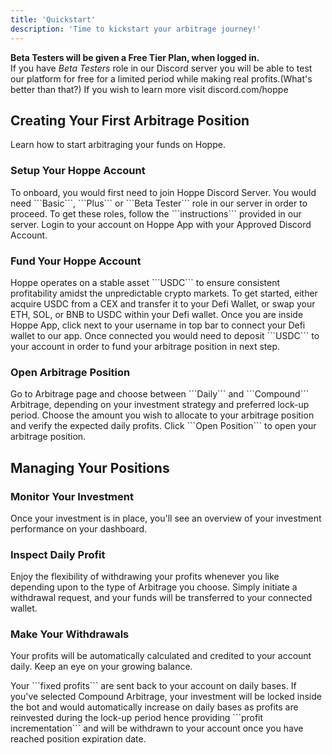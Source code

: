 ```yaml
---
title: 'Quickstart'
description: 'Time to kickstart your arbitrage journey!'
---
```


<Tip> **Beta Testers will be given a Free Tier Plan, when logged in.** <br/> If you have _Beta Testers_ role in our Discord server you will be able to test our platform for free for a limited period while making real profits.(What's better than that?) If you wish to learn more visit discord.com/hoppe </Tip>

## Creating Your First Arbitrage Position

Learn how to start arbitraging your funds on Hoppe.

### Setup Your Hoppe Account

<AccordionGroup>
  <Accordion icon="star" title="Get Hoppe Subscription">
    To onboard, you would first need to join Hoppe Discord Server.
    You would need ```Basic```, ```Plus``` or ```Beta Tester``` role in our server in order to proceed. To get these roles, follow the
    ```instructions``` provided in our server.
  </Accordion>
  <Accordion icon="rectangle-terminal" title="Login To Hoppe App">
    Login to your account on Hoppe App with your Approved Discord Account.
  </Accordion>
</AccordionGroup>

### Fund Your Hoppe Account

<AccordionGroup>

<Accordion icon="coins" title="Purchase USDC ">
  Hoppe operates on a stable asset ```USDC``` to ensure consistent profitability amidst the unpredictable crypto markets. To get started, either acquire USDC from a CEX and transfer it to your Defi Wallet, or swap your ETH, SOL, or BNB to USDC within your Defi wallet.
</Accordion>
<Accordion icon="plus" title="Transfer USDC to Hoppe Account">
Once you are inside Hoppe App, click next to your username in top bar to connect your Defi wallet to our app. Once connected you would need to deposit ```USDC``` to your account in order to fund your arbitrage position in next step.
</Accordion>

</AccordionGroup>

### Open Arbitrage Position

<AccordionGroup>

<Accordion icon="hand-pointer" title="Select Arbitrage Type">
  Go to Arbitrage page and choose between ```Daily``` and ```Compound``` Arbitrage, depending on your investment strategy and preferred lock-up period.
</Accordion>
<Accordion icon="rocket" title="Make Your Investment">
Choose the amount you wish to allocate to your arbitrage position and verify the expected daily profits. Click ```Open Position``` to open your arbitrage position.
</Accordion>

</AccordionGroup>


## Managing Your Positions

### Monitor Your Investment

Once your investment is in place, you'll see an overview of your investment performance on your dashboard.

### Inspect Daily Profit

Enjoy the flexibility of withdrawing your profits whenever you like depending upon to the type of Arbitrage you choose. Simply initiate a withdrawal request, and your funds will be transferred to your connected wallet.

### Make Your Withdrawals

Your profits will be automatically calculated and credited to your account daily. Keep an eye on your growing balance.

<AccordionGroup>

<Accordion icon="bolt" title="Basic Arbitrage">
Your ```fixed profits``` are sent back to your account on daily bases.
</Accordion>
<Accordion icon="circle-plus" title="Compound Arbitrage">
If you've selected Compound Arbitrage, your investment will be locked inside the bot and would automatically increase on daily bases as profits are reinvested during the lock-up period hence providing ```profit incrementation``` and will be withdrawn to your account once you have reached position expiration date.
</Accordion>

</AccordionGroup>